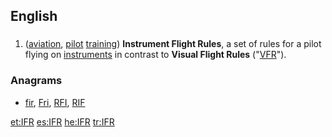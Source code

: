 ==English==

==={{initialism}}===
{{en-initialism}}

# ([[aviation]], [[pilot]] [[training]]) '''Instrument Flight Rules''', a set of rules for a pilot flying on [[instrument]]s in contrast to '''Visual Flight Rules''' ("[[VFR]]").

===Anagrams===
* [[fir#English|fir]], [[Fri#English|Fri]], [[RFI#English|RFI]], [[RIF#English|RIF]]

[[et:IFR]]
[[es:IFR]]
[[he:IFR]]
[[tr:IFR]]